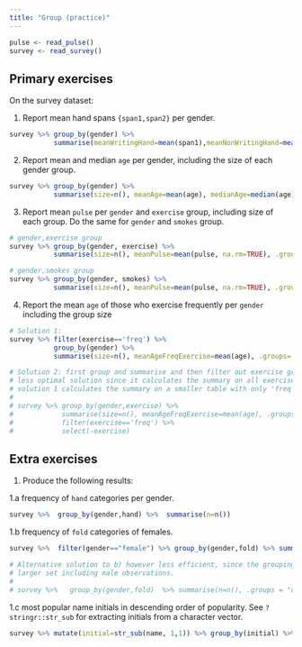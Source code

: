 ```yaml
---
title: "Group (practice)"
---
```


```r
pulse <- read_pulse() 
survey <- read_survey()
```

## Primary exercises

On the survey dataset: 

1. Report mean hand spans `{span1,span2}` per gender.

```r
survey %>% group_by(gender) %>% 
           summarise(meanWritingHand=mean(span1),meanNonWritingHand=mean(span2), .groups='drop')
```

2. Report mean and median `age` per gender, including the size of each gender group.

```r
survey %>% group_by(gender) %>% 
           summarise(size=n(), meanAge=mean(age), medianAge=median(age), .groups='drop')

```

3. Report mean `pulse` per `gender` and `exercise` group, including size of each group. Do the same for `gender` and `smokes` group.

```r
# gender,exercise group
survey %>% group_by(gender, exercise) %>% 
           summarise(size=n(), meanPulse=mean(pulse, na.rm=TRUE), .groups='drop')

# gender,smokes group
survey %>% group_by(gender, smokes) %>% 
           summarise(size=n(), meanPulse=mean(pulse, na.rm=TRUE), .groups='drop')

```

4. Report the mean `age` of those who exercise frequently per `gender` including the group size 

```r
# Solution 1:
survey %>% filter(exercise=='freq') %>% 
           group_by(gender) %>% 
           summarise(size=n(), meanAgeFreqExercise=mean(age), .groups='drop')

# Solution 2: first group and summarise and then filter out exercise group 'freq'. This is a 
# less optimal solution since it calculates the summary on all exercise groups, whereas the 
# solution 1 calculates the summary on a smaller table with only 'freq' exercise group.
# 
# survey %>% group_by(gender,exercise) %>%
#            summarise(size=n(), meanAgeFreqExercise=mean(age), .groups='drop') %>%
#            filter(exercise=='freq') %>%
#            select(-exercise)

```


## Extra exercises

1. Produce the following results:

1.a frequency of `hand` categories per gender.

```r
survey %>%  group_by(gender,hand) %>%  summarise(n=n())
```

1.b frequency of `fold` categories of females.

```r
survey %>%  filter(gender=="female") %>% group_by(gender,fold) %>% summarise(n=n(), .groups = "drop")

# Alternative solution to b) however less efficient, since the grouping is now done on a 
# larger set including male observations. 
# 
# survey %>%   group_by(gender,fold)  %>% summarise(n=n(), .groups = "drop") %>% filter(gender=="female")
```

1.c most popular name initials in descending order of popularity. See `?stringr::str_sub` for extracting initials from a character vector.   

```r
survey %>% mutate(initial=str_sub(name, 1,1)) %>% group_by(initial) %>% summarise(n=n()) %>% arrange(desc(n))
```


